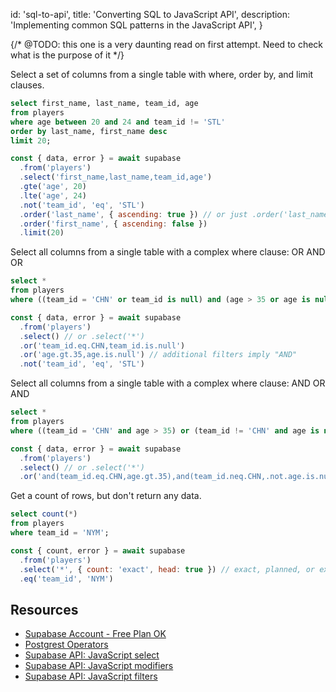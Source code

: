
  id: 'sql-to-api',
  title: 'Converting SQL to JavaScript API',
  description: 'Implementing common SQL patterns in the JavaScript API',
}

{/* @TODO: this one is a very daunting read on first attempt. Need to check what is the purpose of it */}

Select a set of columns from a single table with where, order by, and limit clauses.

```sql
select first_name, last_name, team_id, age
from players
where age between 20 and 24 and team_id != 'STL'
order by last_name, first_name desc
limit 20;
```

```js
const { data, error } = await supabase
  .from('players')
  .select('first_name,last_name,team_id,age')
  .gte('age', 20)
  .lte('age', 24)
  .not('team_id', 'eq', 'STL')
  .order('last_name', { ascending: true }) // or just .order('last_name')
  .order('first_name', { ascending: false })
  .limit(20)
```

Select all columns from a single table with a complex where clause: OR AND OR

```sql
select *
from players
where ((team_id = 'CHN' or team_id is null) and (age > 35 or age is null));
```

```js
const { data, error } = await supabase
  .from('players')
  .select() // or .select('*')
  .or('team_id.eq.CHN,team_id.is.null')
  .or('age.gt.35,age.is.null') // additional filters imply "AND"
  .not('team_id', 'eq', 'STL')
```

Select all columns from a single table with a complex where clause: AND OR AND

```sql
select *
from players
where ((team_id = 'CHN' and age > 35) or (team_id != 'CHN' and age is not null));
```

```js
const { data, error } = await supabase
  .from('players')
  .select() // or .select('*')
  .or('and(team_id.eq.CHN,age.gt.35),and(team_id.neq.CHN,.not.age.is.null)')
```

Get a count of rows, but don't return any data.

```sql
select count(*)
from players
where team_id = 'NYM';
```

```js
const { count, error } = await supabase
  .from('players')
  .select('*', { count: 'exact', head: true }) // exact, planned, or executed
  .eq('team_id', 'NYM')
```

## Resources

- [Supabase Account - Free Plan OK](https://supabase.com)
- [Postgrest Operators](https://postgrest.org/en/stable/api.html#operators)
- [Supabase API: JavaScript select](/docs/reference/javascript/select)
- [Supabase API: JavaScript modifiers](/docs/reference/javascript/using-modifiers)
- [Supabase API: JavaScript filters](/docs/reference/javascript/using-filters)


